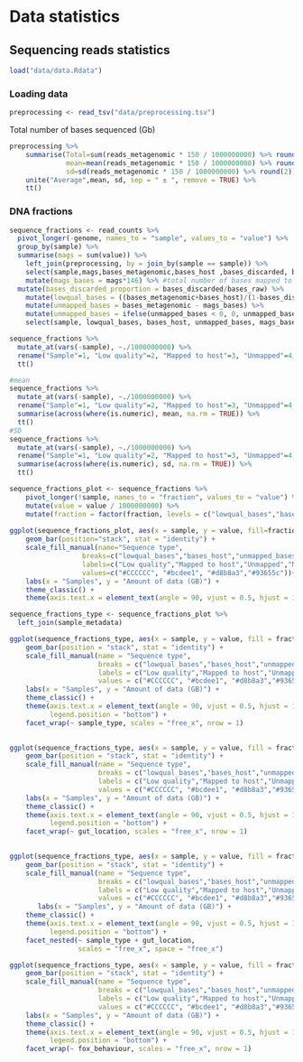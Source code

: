 # Data statistics

## Sequencing reads statistics

```r
load("data/data.Rdata")
```

### Loading data

```r
preprocessing <- read_tsv("data/preprocessing.tsv")
```
Total number of bases sequenced (Gb)
```r
preprocessing %>% 
    summarise(Total=sum(reads_metagenomic * 150 / 1000000000) %>% round(2), 
              mean=mean(reads_metagenomic * 150 / 1000000000) %>% round(2),
              sd=sd(reads_metagenomic * 150 / 1000000000) %>% round(2)) %>%
    unite("Average",mean, sd, sep = " ± ", remove = TRUE) %>%
    tt()
```

### DNA fractions

```r
sequence_fractions <- read_counts %>%
  pivot_longer(-genome, names_to = "sample", values_to = "value") %>%
  group_by(sample) %>%
  summarise(mags = sum(value)) %>%
	left_join(preprocessing, by = join_by(sample == sample)) %>%
	select(sample,mags,bases_metagenomic,bases_host ,bases_discarded, bases_raw) %>%
	mutate(mags_bases = mags*146) %>% #total number of bases mapped to mags (multiplying by effective read length)
  mutate(bases_discarded_proportion = bases_discarded/bases_raw) %>%
	mutate(lowqual_bases = ((bases_metagenomic+bases_host)/(1-bases_discarded_proportion))-(bases_metagenomic+bases_host)) %>%
	mutate(unmapped_bases = bases_metagenomic - mags_bases) %>%
	mutate(unmapped_bases = ifelse(unmapped_bases < 0, 0, unmapped_bases)) %>%
	select(sample, lowqual_bases, bases_host, unmapped_bases, mags_bases)

sequence_fractions %>%
  mutate_at(vars(-sample), ~./1000000000) %>%
  rename("Sample"=1, "Low quality"=2, "Mapped to host"=3, "Unmapped"=4, "Mapped to MAGs"=5) %>%
  tt()

#mean
sequence_fractions %>%
  mutate_at(vars(-sample), ~./1000000000) %>%
  rename("Sample"=1, "Low quality"=2, "Mapped to host"=3, "Unmapped"=4, "Mapped to MAGs"=5) %>%
  summarise(across(where(is.numeric), mean, na.rm = TRUE)) %>%
  tt()
#SD
sequence_fractions %>%
  mutate_at(vars(-sample), ~./1000000000) %>%
  rename("Sample"=1, "Low quality"=2, "Mapped to host"=3, "Unmapped"=4, "Mapped to MAGs"=5) %>%
  summarise(across(where(is.numeric), sd, na.rm = TRUE)) %>% 
  tt()

```


```r
sequence_fractions_plot <- sequence_fractions %>%
	pivot_longer(!sample, names_to = "fraction", values_to = "value") %>%
	mutate(value = value / 1000000000) %>%
	mutate(fraction = factor(fraction, levels = c("lowqual_bases","bases_host","unmapped_bases","mags_bases"))) 
  
ggplot(sequence_fractions_plot, aes(x = sample, y = value, fill=fraction)) +
    geom_bar(position="stack", stat = "identity") +
    scale_fill_manual(name="Sequence type",
                  breaks=c("lowqual_bases","bases_host","unmapped_bases","mags_bases"),
                  labels=c("Low quality","Mapped to host","Unmapped","Mapped to MAGs"),
                  values=c("#CCCCCC", "#bcdee1", "#d8b8a3","#93655c"))+
    labs(x = "Samples", y = "Amount of data (GB)") +
    theme_classic() +
    theme(axis.text.x = element_text(angle = 90, vjust = 0.5, hjust = 1, size=6),legend.position = "bottom")
```


```r
sequence_fractions_type <- sequence_fractions_plot %>%
  left_join(sample_metadata) 

ggplot(sequence_fractions_type, aes(x = sample, y = value, fill = fraction)) +
    geom_bar(position = "stack", stat = "identity") +
    scale_fill_manual(name = "Sequence type",
                      breaks = c("lowqual_bases","bases_host","unmapped_bases","mags_bases"),
                      labels = c("Low quality","Mapped to host","Unmapped","Mapped to MAGs"),
                      values = c("#CCCCCC", "#bcdee1", "#d8b8a3","#93655c")) +
    labs(x = "Samples", y = "Amount of data (GB)") +
    theme_classic() +
    theme(axis.text.x = element_text(angle = 90, vjust = 0.5, hjust = 1, size = 6),
          legend.position = "bottom") +
    facet_wrap(~ sample_type, scales = "free_x", nrow = 1)
    
```



```r
ggplot(sequence_fractions_type, aes(x = sample, y = value, fill = fraction)) +
    geom_bar(position = "stack", stat = "identity") +
    scale_fill_manual(name = "Sequence type",
                      breaks = c("lowqual_bases","bases_host","unmapped_bases","mags_bases"),
                      labels = c("Low quality","Mapped to host","Unmapped","Mapped to MAGs"),
                      values = c("#CCCCCC", "#bcdee1", "#d8b8a3","#93655c")) +
    labs(x = "Samples", y = "Amount of data (GB)") +
    theme_classic() +
    theme(axis.text.x = element_text(angle = 90, vjust = 0.5, hjust = 1, size = 6),
          legend.position = "bottom") +
    facet_wrap(~ gut_location, scales = "free_x", nrow = 1)
    
```


```r
ggplot(sequence_fractions_type, aes(x = sample, y = value, fill = fraction)) +
    geom_bar(position = "stack", stat = "identity") +
    scale_fill_manual(name = "Sequence type",
                      breaks = c("lowqual_bases","bases_host","unmapped_bases","mags_bases"),
                      labels = c("Low quality","Mapped to host","Unmapped","Mapped to MAGs"),
                      values = c("#CCCCCC", "#bcdee1", "#d8b8a3","#93655c")) +
       labs(x = "Samples", y = "Amount of data (GB)") +
    theme_classic() +
    theme(axis.text.x = element_text(angle = 90, vjust = 0.5, hjust = 1, size = 6),
          legend.position = "bottom") +
    facet_nested(~ sample_type + gut_location,
                 scales = "free_x", space = "free_x")

```



```r
ggplot(sequence_fractions_type, aes(x = sample, y = value, fill = fraction)) +
    geom_bar(position = "stack", stat = "identity") +
    scale_fill_manual(name = "Sequence type",
                      breaks = c("lowqual_bases","bases_host","unmapped_bases","mags_bases"),
                      labels = c("Low quality","Mapped to host","Unmapped","Mapped to MAGs"),
                      values = c("#CCCCCC", "#bcdee1", "#d8b8a3","#93655c")) +
    labs(x = "Samples", y = "Amount of data (GB)") +
    theme_classic() +
    theme(axis.text.x = element_text(angle = 90, vjust = 0.5, hjust = 1, size = 6),
          legend.position = "bottom") +
    facet_wrap(~ fox_behaviour, scales = "free_x", nrow = 1)
    
```

